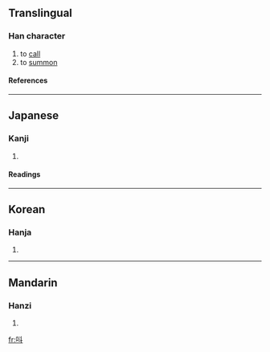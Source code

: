 ==Translingual==
===Han character===
{{Han char|rn=30|rad=口|as=04|sn=7|four=|canj=口卜十 (RYJ)}}
# to [[call]]
# to [[summon]]
====References====
{{Han ref|kx=0181.191|dkj=03419|dj=0399.190|hdz=10594.080|uh=544C|ud=21580}}
----
==Japanese==
===Kanji===
{{ja-kanji|grade=|rs=口04}}
# {{defn|Japanese}} 
====Readings====
{{ja-readings|on=[[きょう]] (kyō)|kun=}}
----
==Korean==
===Hanja===
{{ko-hanja|hangeul=규|rv=gyu|mr=kyu}}
# {{defn|Korean}}
----
==Mandarin==
===Hanzi===
{{cmn-hanzi|pin=[[jiào]] (jiao4)|wg=chiao<sup>4</sup>}}
# {{defn|Mandarin}}

[[fr:呌]]
